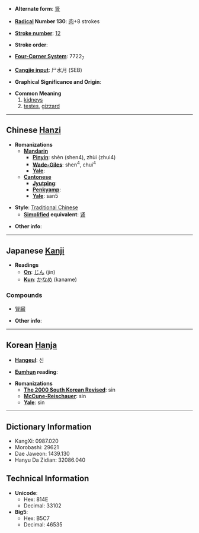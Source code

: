 * '''Alternate form''': [[肾]]

* '''[[Wiktionary:Chinese radical index| Radical]] Number 130''': [[Wiktionary:Chinese radical index 肉|肉]]+8 strokes

* '''[[Wiktionary:Chinese total strokes index|Stroke number]]''': [[Wiktionary:Chinese total strokes index 12|12]]

* '''Stroke order''': 

* '''[[Wiktionary:Chinese four corner index|Four-Corner System]]''': 7722<sub>7</sub>

* '''[[Wiktionary:Chinese Cangjie index|Cangjie input]]''': 尸水月 (SEB)

* '''Graphical Significance and Origin''': 

* '''Common Meaning'''
*#[[kidney]]s
*# [[testis|testes]], [[gizzard]]

----

== Chinese [[Hanzi]] ==

* '''Romanizations'''
** '''[[Mandarin]]'''
*** '''[[Pinyin]]''': shèn (shen4), zhùi (zhui4)
*** '''[[Wade-Giles]]''': shen<sup>4</sup>, chui<sup>4</sup>
*** '''[[Yale]]''': 
** '''[[Cantonese]]'''
*** '''[[Jyutping]]''':
*** '''[[Penkyamp]]''': 
*** '''[[Yale]]''': san5

* '''Style''': [[Traditional Chinese]] 
** '''[[Simplified Chinese|Simplified]] equivalent''': [[肾]]

* '''Other info''': 

----

== Japanese [[Kanji]] ==

* '''Readings'''
** '''[[On]]''': [[じん]] (jin)
** '''[[Kun]]''': [[かなめ]] (kaname)

===Compounds===
*[[腎臓]]

* '''Other info''':  

----

== Korean [[Hanja]] ==

* '''[[Hangeul]]''': 신

* '''[[Eumhun]] reading''': 

* '''Romanizations'''
** '''[[The 2000 South Korean Revised Romanization|The 2000 South Korean Revised]]''': sin
** '''[[McCune-Reischauer]]''': sin
** '''[[Yale]]''': sin

----

== Dictionary Information ==

* KangXi: 0987.020
* Morobashi: 29621
* Dae Jaweon: 1439.130
* Hanyu Da Zidian: 32086.040

== Technical Information ==

* '''Unicode''':
** Hex: 814E
** Decimal: 33102
* '''Big5''':
** Hex: B5C7
** Decimal: 46535
